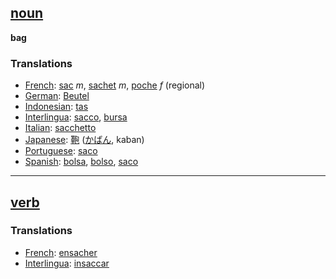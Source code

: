 == [[noun]] ==
'''bag'''

=== Translations ===
*[[French]]: [[sac]] ''m'', [[sachet]] ''m'', [[poche]] ''f'' (regional)
*[[German]]: [[Beutel]] 
*[[Indonesian]]: [[tas]]
*[[Interlingua]]: [[sacco]], [[bursa]]
*[[Italian]]: [[sacchetto]] 
*[[Japanese]]: [[鞄]] ([[かばん]], kaban)
*[[Portuguese]]: [[saco]] 
*[[Spanish]]: [[bolsa]], [[bolso]], [[saco]]

----

== [[verb]] == 
=== Translations === 
*[[French]]: [[ensacher]]
*[[Interlingua]]: [[insaccar]]